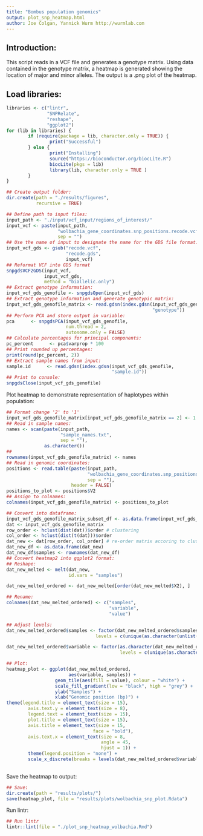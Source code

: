 ```yaml
---
title: "Bombus population genomics"
output: plot_snp_heatmap.html
author: Joe Colgan, Yannick Wurm http://wurmlab.com
---
```


## Introduction:
This script reads in a VCF file and generates a genotype matrix.
Using data contained in the genotype matrix, a heatmap is generated showing the location of
major and minor alleles.
The output is a .png plot of the heatmap.

## Load libraries:

```r
libraries <- c("lintr",
               "SNPRelate",
               "reshape",
               "ggplot2")
for (lib in libraries) {
        if (require(package = lib, character.only = TRUE)) {
                print("Successful")
        } else {
                print("Installing")
                source("https://bioconductor.org/biocLite.R")
                biocLite(pkgs = lib)
                library(lib, character.only = TRUE )
        }
}

## Create output folder:
dir.create(path = "./results/figures",
           recursive = TRUE)
```


```r
## Define path to input files:
input_path <- "./input/vcf_input/regions_of_interest/"
input_vcf <- paste(input_path,
                   "wolbachia_gene_coordinates.snp_positions.recode.vcf",
                   sep = "")
## Use the name of input to designate the name for the GDS file format.
input_vcf_gds <- gsub("recode.vcf",
                      "recode.gds",
                      input_vcf)
## Reformat VCF into GDS format
snpgdsVCF2GDS(input_vcf,
              input_vcf_gds,
              method = "biallelic.only")
## Extract genotype information:
input_vcf_gds_genofile <- snpgdsOpen(input_vcf_gds)
## Extract genotype information and generate genotypic matrix:  
input_vcf_gds_genofile_matrix <- read.gdsn(index.gdsn(input_vcf_gds_genofile,
                                                      "genotype"))
## Perform PCA and store output in variable:  
pca      <- snpgdsPCA(input_vcf_gds_genofile,
                      num.thread = 2,
                      autosome.only = FALSE)
## Calculate percentages for principal components:  
pc_percent      <- pca$varprop * 100
## Print rounded up percentages:  
print(round(pc_percent, 2))
## Extract sample names from input:  
sample.id      <- read.gdsn(index.gdsn(input_vcf_gds_genofile,
                                       "sample.id"))
## Print to console:
snpgdsClose(input_vcf_gds_genofile)
```

Plot heatmap to demonstrate representation of haplotypes within population:

```r
## Format change '2' to '1'
input_vcf_gds_genofile_matrix[input_vcf_gds_genofile_matrix == 2] <- 1
## Read in sample names:
names <- scan(paste(input_path,
                    "sample_names.txt",
                    sep = ""),
              as.character())
##
rownames(input_vcf_gds_genofile_matrix) <- names
## Read in genomic coordinates:
positions <- read.table(paste(input_path,
                              "wolbachia_gene_coordinates.snp_positions.txt",
                              sep = ""),
                        header = FALSE)
positions_to_plot <- positions$V2
## Assign to colnames:
colnames(input_vcf_gds_genofile_matrix) <- positions_to_plot

## Convert into dataframe:
input_vcf_gds_genofile_matrix_subset_df <- as.data.frame(input_vcf_gds_genofile_matrix)
dat <- input_vcf_gds_genofile_matrix
row_order <- hclust(dist(dat))$order # clustering
col_order <- hclust(dist(t(dat)))$order
dat_new <- dat[row_order, col_order] # re-order matrix accoring to clustering
dat_new_df <- as.data.frame(dat_new)
dat_new_df$samples <- rownames(dat_new_df)
## Convert heatmap2 into ggplot2 format:
## Reshape:
dat_new_melted <- melt(dat_new,
                       id.vars = "samples")

dat_new_melted_ordered <- dat_new_melted[order(dat_new_melted$X2), ]

## Rename:
colnames(dat_new_melted_ordered) <- c("samples",
                                      "variable",
                                      "value")

## Adjust levels:
dat_new_melted_ordered$samples <- factor(dat_new_melted_ordered$samples,
                                 levels = c(unique(as.character(unlist(dat_new_melted_ordered$samples)))))

dat_new_melted_ordered$variable <- factor(as.character(dat_new_melted_ordered$variable),
                                          levels = c(unique(as.character(unlist(dat_new_melted_ordered$variable)))))

## Plot:
heatmap_plot <- ggplot(dat_new_melted_ordered,
                       aes(variable, samples)) +
                  geom_tile(aes(fill = value), colour = "white") +
                  scale_fill_gradient(low = "black", high = "grey") +
                  ylab("Samples") +
                  xlab("Genomic position (bp)") +
theme(legend.title = element_text(size = 15),
        axis.text.y = element_text(size = 8),
        legend.text = element_text(size = 15),
        plot.title = element_text(size = 15),
        axis.title = element_text(size = 15,
                                face = "bold"),
        axis.text.x = element_text(size = 8,
                                   angle = 45,
                                   hjust = 1)) +
        theme(legend.position = "none") +
        scale_x_discrete(breaks = levels(dat_new_melted_ordered$variable)[c(T,
                                                                            rep(F, 20))])
```

Save the heatmap to output:

```r
## Save:
dir.create(path = "results/plots/")
save(heatmap_plot, file = "results/plots/wolbachia_snp_plot.Rdata")
```

Run lintr:

```r
## Run lintr
lintr::lint(file = "./plot_snp_heatmap_wolbachia.Rmd")
```
